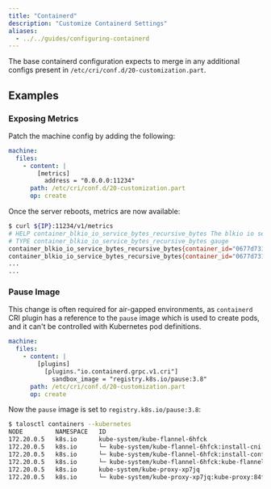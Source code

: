 ```yaml
---
title: "Containerd"
description: "Customize Containerd Settings"
aliases:
  - ../../guides/configuring-containerd
---
```


The base containerd configuration expects to merge in any additional configs present in `/etc/cri/conf.d/20-customization.part`.

## Examples

### Exposing Metrics

Patch the machine config by adding the following:

```yaml
machine:
  files:
    - content: |
        [metrics]
          address = "0.0.0.0:11234"
      path: /etc/cri/conf.d/20-customization.part
      op: create
```

Once the server reboots, metrics are now available:

```bash
$ curl ${IP}:11234/v1/metrics
# HELP container_blkio_io_service_bytes_recursive_bytes The blkio io service bytes recursive
# TYPE container_blkio_io_service_bytes_recursive_bytes gauge
container_blkio_io_service_bytes_recursive_bytes{container_id="0677d73196f5f4be1d408aab1c4125cf9e6c458a4bea39e590ac779709ffbe14",device="/dev/dm-0",major="253",minor="0",namespace="k8s.io",op="Async"} 0
container_blkio_io_service_bytes_recursive_bytes{container_id="0677d73196f5f4be1d408aab1c4125cf9e6c458a4bea39e590ac779709ffbe14",device="/dev/dm-0",major="253",minor="0",namespace="k8s.io",op="Discard"} 0
...
...
```

### Pause Image

This change is often required for air-gapped environments, as `containerd` CRI plugin has a reference to the `pause` image which is used
to create pods, and it can't be controlled with Kubernetes pod definitions.

```yaml
machine:
  files:
    - content: |
        [plugins]
          [plugins."io.containerd.grpc.v1.cri"]
            sandbox_image = "registry.k8s.io/pause:3.8"
      path: /etc/cri/conf.d/20-customization.part
      op: create
```

Now the `pause` image is set to `registry.k8s.io/pause:3.8`:

```bash
$ talosctl containers --kubernetes
NODE         NAMESPACE   ID                                                              IMAGE                                                      PID    STATUS
172.20.0.5   k8s.io      kube-system/kube-flannel-6hfck                                  registry.k8s.io/pause:3.8                                  1773   SANDBOX_READY
172.20.0.5   k8s.io      └─ kube-system/kube-flannel-6hfck:install-cni:bc39fec3cbac      ghcr.io/siderolabs/install-cni:v1.3.0-alpha.0-2-gb155fa0   0      CONTAINER_EXITED
172.20.0.5   k8s.io      └─ kube-system/kube-flannel-6hfck:install-config:5c3989353b98   ghcr.io/siderolabs/flannel:v0.20.1                         0      CONTAINER_EXITED
172.20.0.5   k8s.io      └─ kube-system/kube-flannel-6hfck:kube-flannel:116c67b50da8     ghcr.io/siderolabs/flannel:v0.20.1                         2092   CONTAINER_RUNNING
172.20.0.5   k8s.io      kube-system/kube-proxy-xp7jq                                    registry.k8s.io/pause:3.8                                  1780   SANDBOX_READY
172.20.0.5   k8s.io      └─ kube-system/kube-proxy-xp7jq:kube-proxy:84fc77c59e17         registry.k8s.io/kube-proxy:v1.26.0-alpha.3                 1843   CONTAINER_RUNNING
```
